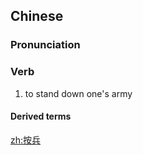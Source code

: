 ==Chinese==
{{zh-forms}}

===Pronunciation===
{{zh-pron
|m=ànbīng
|cat=v
}}

===Verb===
{{zh-verb}}

# {{lb|zh|literary}} to stand down one's army

====Derived terms====
{{zh-der|按兵不動}}

[[zh:按兵]]